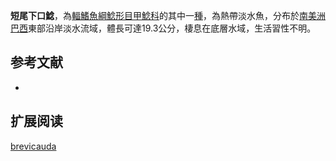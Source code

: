 {{Speciesbox
| name = 短尾下口鯰
| image = 
| image_width = 250px
| image_caption = 
| status = NE
| status_system = IUCN3.1
| genus = Hypostomus
| species = brevicauda
| authority = [[Günther|Günther]], 1864
| synonyms = *''Plecostomus brevicauda'',Günther, 1864
}}

'''短尾下口鯰'''，為[[輻鰭魚綱|輻鰭魚綱]][[鯰形目|鯰形目]][[甲鯰科|甲鯰科]]的其中一[[種|種]]，為熱帶淡水魚，分布於[[南美洲|南美洲]][[巴西|巴西]]東部沿岸淡水流域，體長可達19.3公分，棲息在底層水域，生活習性不明。

==参考文献==
*{{FishBase_species|genus=Hypostomus|species=brevicauda|year=2014|month=12}}

== 扩展阅读 ==
{{refbegin}}
{{wikispecies-inline|Hypostomus brevicauda|短尾下口鯰}}
{{refend}}
{{Taxonbar|from=Q6431192}}

[[Category:下口鯰屬|brevicauda]]